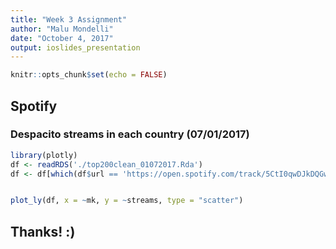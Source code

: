 ```yaml
---
title: "Week 3 Assignment"
author: "Malu Mondelli"
date: "October 4, 2017"
output: ioslides_presentation
---
```


```r
knitr::opts_chunk$set(echo = FALSE)
```

## Spotify 
### Despacito streams in each country (07/01/2017)

```r
library(plotly)
df <- readRDS('./top200clean_01072017.Rda')
df <- df[which(df$url == 'https://open.spotify.com/track/5CtI0qwDJkDQGwXD1H1cLb'),]


plot_ly(df, x = ~mk, y = ~streams, type = "scatter")
```

## Thanks! :)
